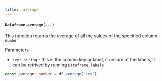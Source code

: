 ```yaml
---
title: .average
---
```


#### `Dataframe.average(...)`
This function returns the average of all the values of the specified column `number`

Parameters

- `key: string` - this is the column key or label, if unsure of the labels, it can be retrived by running `Dataframe.labels`

```typescript
const average: number = df.average("key");
```